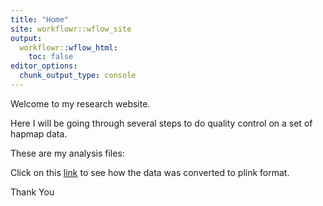 ```yaml
---
title: "Home"
site: workflowr::wflow_site
output:
  workflowr::wflow_html:
    toc: false
editor_options:
  chunk_output_type: console
---
```


Welcome to my research website.

Here I will be going through several steps to do quality control on a set of hapmap data. 


These are my analysis files:

Click on this [link](00-Converting_to_plink_format.html) to see how the data was converted to plink format.


Thank You

